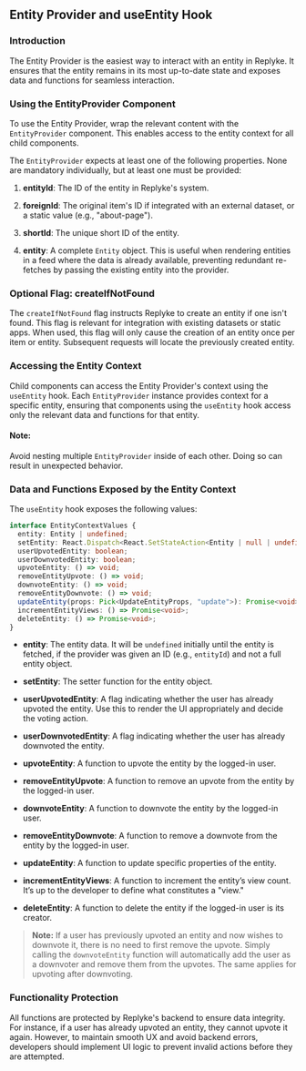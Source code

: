 ## Entity Provider and useEntity Hook

### Introduction

The Entity Provider is the easiest way to interact with an entity in Replyke. It ensures that the entity remains in its most up-to-date state and exposes data and functions for seamless interaction.

### Using the EntityProvider Component

To use the Entity Provider, wrap the relevant content with the `EntityProvider` component. This enables access to the entity context for all child components.

The `EntityProvider` expects at least one of the following properties. None are mandatory individually, but at least one must be provided:

1. **entityId**:
   The ID of the entity in Replyke's system.

2. **foreignId**:
   The original item's ID if integrated with an external dataset, or a static value (e.g., "about-page").

3. **shortId**:
   The unique short ID of the entity.

4. **entity**:
   A complete `Entity` object. This is useful when rendering entities in a feed where the data is already available, preventing redundant re-fetches by passing the existing entity into the provider.

### Optional Flag: createIfNotFound

The `createIfNotFound` flag instructs Replyke to create an entity if one isn't found. This flag is relevant for integration with existing datasets or static apps. When used, this flag will only cause the creation of an entity once per item or entity. Subsequent requests will locate the previously created entity.

### Accessing the Entity Context

Child components can access the Entity Provider's context using the `useEntity` hook. Each `EntityProvider` instance provides context for a specific entity, ensuring that components using the `useEntity` hook access only the relevant data and functions for that entity.

#### Note:
Avoid nesting multiple `EntityProvider` inside of each other. Doing so can result in unexpected behavior.

### Data and Functions Exposed by the Entity Context

The `useEntity` hook exposes the following values:

```typescript
interface EntityContextValues {
  entity: Entity | undefined;
  setEntity: React.Dispatch<React.SetStateAction<Entity | null | undefined>>;
  userUpvotedEntity: boolean;
  userDownvotedEntity: boolean;
  upvoteEntity: () => void;
  removeEntityUpvote: () => void;
  downvoteEntity: () => void;
  removeEntityDownvote: () => void;
  updateEntity(props: Pick<UpdateEntityProps, "update">): Promise<void>;
  incrementEntityViews: () => Promise<void>;
  deleteEntity: () => Promise<void>;
}
```

- **entity**:
  The entity data. It will be `undefined` initially until the entity is fetched, if the provider was given an ID (e.g., `entityId`) and not a full entity object.

- **setEntity**:
  The setter function for the entity object.

- **userUpvotedEntity**:
  A flag indicating whether the user has already upvoted the entity. Use this to render the UI appropriately and decide the voting action.

- **userDownvotedEntity**:
  A flag indicating whether the user has already downvoted the entity.

- **upvoteEntity**:
  A function to upvote the entity by the logged-in user.

- **removeEntityUpvote**:
  A function to remove an upvote from the entity by the logged-in user.

- **downvoteEntity**:
  A function to downvote the entity by the logged-in user.

- **removeEntityDownvote**:
  A function to remove a downvote from the entity by the logged-in user.

- **updateEntity**:
  A function to update specific properties of the entity.

- **incrementEntityViews**:
  A function to increment the entity’s view count. It’s up to the developer to define what constitutes a "view."

- **deleteEntity**:
  A function to delete the entity if the logged-in user is its creator.

> **Note:** If a user has previously upvoted an entity and now wishes to downvote it, there is no need to first remove the upvote. Simply calling the `downvoteEntity` function will automatically add the user as a downvoter and remove them from the upvotes. The same applies for upvoting after downvoting.

### Functionality Protection

All functions are protected by Replyke's backend to ensure data integrity. For instance, if a user has already upvoted an entity, they cannot upvote it again. However, to maintain smooth UX and avoid backend errors, developers should implement UI logic to prevent invalid actions before they are attempted.


